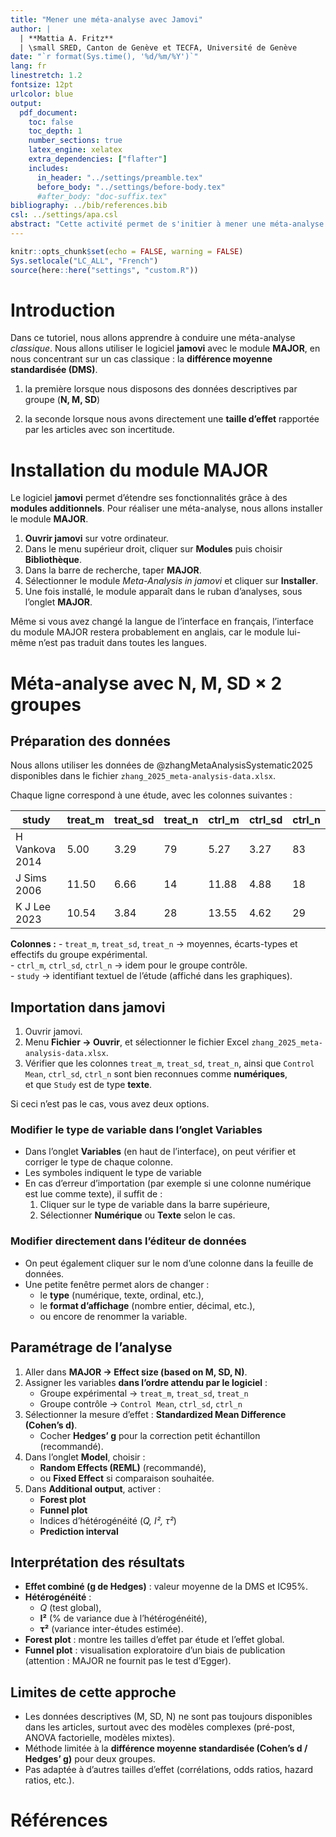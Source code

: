 ```yaml
---
title: "Mener une méta-analyse avec Jamovi"
author: |
  | **Mattia A. Fritz**
  | \small SRED, Canton de Genève et TECFA, Université de Genève
date: "`r format(Sys.time(), '%d/%m/%Y')`"
lang: fr
linestretch: 1.2
fontsize: 12pt
urlcolor: blue
output:
  pdf_document:
    toc: false
    toc_depth: 1
    number_sections: true
    latex_engine: xelatex
    extra_dependencies: ["flafter"]
    includes:
      in_header: "../settings/preamble.tex"
      before_body: "../settings/before-body.tex"
      #after_body: "doc-suffix.tex"
bibliography: ../bib/references.bib
csl: ../settings/apa.csl
abstract: "Cette activité permet de s'initier à mener une méta-analyse avec Jamovi. Elle s'intéresse aux méta-analyses classiques qui concerne la différence entre un groupe contrôle et un groupe treatment. Deux techniques sont proposées. Une lorsque les différentes informations sur les deux groupes sont utilisées (N, M et SD pour le traitement, N, M et SD pour contrôle). L'autre lorsqu'on utilise plutôt la taille de l'effet standardisée. Procédures et enjeux sont expliqués et discutés."
---
```


```r
knitr::opts_chunk$set(echo = FALSE, warning = FALSE)
Sys.setlocale("LC_ALL", "French")
source(here::here("settings", "custom.R"))
```

# Introduction

Dans ce tutoriel, nous allons apprendre à conduire une méta-analyse *classique*. Nous allons utiliser le logiciel **jamovi** avec le module **MAJOR**, en nous concentrant sur un cas classique : la **différence moyenne standardisée (DMS)**.

1.  la première lorsque nous disposons des données descriptives par groupe (**N, M, SD**)

2.  la seconde lorsque nous avons directement une **taille d’effet** rapportée par les articles avec son incertitude.

# Installation du module MAJOR

Le logiciel **jamovi** permet d’étendre ses fonctionnalités grâce à des **modules additionnels**. Pour réaliser une méta-analyse, nous allons installer le module **MAJOR**.

1.  **Ouvrir jamovi** sur votre ordinateur.\
2.  Dans le menu supérieur droit, cliquer sur **Modules** puis choisir **Bibliothèque**.\
3.  Dans la barre de recherche, taper **MAJOR**.\
4.  Sélectionner le module *Meta-Analysis in jamovi* et cliquer sur **Installer**.\
5.  Une fois installé, le module apparaît dans le ruban d’analyses, sous l’onglet **MAJOR**.

Même si vous avez changé la langue de l'interface en français, l'interface du module MAJOR restera probablement en anglais, car le module lui-même n'est pas traduit dans toutes les langues.

# Méta-analyse avec N, M, SD × 2 groupes

## Préparation des données

Nous allons utiliser les données de @zhangMetaAnalysisSystematic2025 disponibles dans le fichier `zhang_2025_meta-analysis-data.xlsx`.

Chaque ligne correspond à une étude, avec les colonnes suivantes :

| study          | treat_m | treat_sd | treat_n | ctrl_m | ctrl_sd | ctrl_n |
|----------------|---------|----------|---------|--------|---------|--------|
| H Vankova 2014 | 5.00    | 3.29     | 79      | 5.27   | 3.27    | 83     |
| J Sims 2006    | 11.50   | 6.66     | 14      | 11.88  | 4.88    | 18     |
| K J Lee 2023   | 10.54   | 3.84     | 28      | 13.55  | 4.62    | 29     |

**Colonnes :** - `treat_m`, `treat_sd`, `treat_n` → moyennes, écarts-types et effectifs du groupe expérimental.\
- `ctrl_m`, `ctrl_sd`, `ctrl_n` → idem pour le groupe contrôle.\
- `study` → identifiant textuel de l’étude (affiché dans les graphiques).

## Importation dans jamovi

1.  Ouvrir jamovi.\
2.  Menu **Fichier → Ouvrir**, et sélectionner le fichier Excel `zhang_2025_meta-analysis-data.xlsx`.\
3.  Vérifier que les colonnes `treat_m`, `treat_sd`, `treat_n`, ainsi que `Control Mean`, `ctrl_sd`, `ctrl_n` sont bien reconnues comme **numériques**,\
    et que `Study` est de type **texte**.

Si ceci n'est pas le cas, vous avez deux options.

### Modifier le type de variable dans l'onglet Variables

-   Dans l’onglet **Variables** (en haut de l’interface), on peut vérifier et corriger le type de chaque colonne.\
-   Les symboles indiquent le type de variable\
-   En cas d’erreur d’importation (par exemple si une colonne numérique est lue comme texte), il suffit de :
    1.  Cliquer sur le type de variable dans la barre supérieure,\
    2.  Sélectionner **Numérique** ou **Texte** selon le cas.

### Modifier directement dans l’éditeur de données

-   On peut également cliquer sur le nom d’une colonne dans la feuille de données.\
-   Une petite fenêtre permet alors de changer :
    -   le **type** (numérique, texte, ordinal, etc.),\
    -   le **format d’affichage** (nombre entier, décimal, etc.),\
    -   ou encore de renommer la variable.

## Paramétrage de l’analyse

1.  Aller dans **MAJOR → Effect size (based on M, SD, N)**.\
2.  Assigner les variables **dans l'ordre attendu par le logiciel** :
    -   Groupe expérimental → `treat_m`, `treat_sd`, `treat_n`\
    -   Groupe contrôle → `Control Mean`, `ctrl_sd`, `ctrl_n`\
3.  Sélectionner la mesure d’effet : **Standardized Mean Difference (Cohen’s d)**.
    -   Cocher **Hedges’ g** pour la correction petit échantillon (recommandé).\
4.  Dans l’onglet **Model**, choisir :
    -   **Random Effects (REML)** (recommandé),\
    -   ou **Fixed Effect** si comparaison souhaitée.\
5.  Dans **Additional output**, activer :
    -   **Forest plot**\
    -   **Funnel plot**\
    -   Indices d’hétérogénéité (*Q, I², τ²*)\
    -   **Prediction interval**

## Interprétation des résultats

-   **Effet combiné (g de Hedges)** : valeur moyenne de la DMS et IC95%.\
-   **Hétérogénéité** :
    -   *Q* (test global),\
    -   **I²** (% de variance due à l’hétérogénéité),\
    -   **τ²** (variance inter-études estimée).\
-   **Forest plot** : montre les tailles d’effet par étude et l’effet global.\
-   **Funnel plot** : visualisation exploratoire d’un biais de publication (attention : MAJOR ne fournit pas le test d’Egger).

## Limites de cette approche

-   Les données descriptives (M, SD, N) ne sont pas toujours disponibles dans les articles, surtout avec des modèles complexes (pré-post, ANOVA factorielle, modèles mixtes).\
-   Méthode limitée à la **différence moyenne standardisée (Cohen’s d / Hedges’ g)** pour deux groupes.\
-   Pas adaptée à d’autres tailles d’effet (corrélations, odds ratios, hazard ratios, etc.).

# Références
